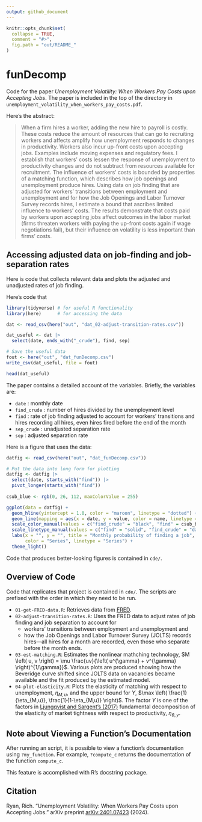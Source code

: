 ```yaml
---
output: github_document
---
```


```r
knitr::opts_chunk$set(
  collapse = TRUE,
  comment = "#>",
  fig.path = "out/README_"
)
```

<!-- This document generates README.md upon Knitting in RStudio -->

# funDecomp 

Code for the paper 
*Unemployment Volatility: When Workers Pay Costs upon Accepting Jobs*.
The paper is included in the top of the directory in 
`unemployment_volatility_when_workers_pay_costs.pdf`.

Here's the abstract:

> When a firm hires a worker,
>   adding the new hire to payroll is costly.
>   These costs
>   reduce the amount of resources that can go to recruiting workers
>   and affects
>   amplify how unemployment responds to changes in productivity.
>   Workers also incur up-front costs upon accepting jobs.
>   Examples include moving expenses and regulatory fees.
>   I establish that workers' costs
>   lessen the response of unemployment to productivity changes and
>   do not subtract from resources available for recruitment.
>   The influence of workers' costs is bounded by properties of a matching function,
>   which describes how
>   job openings and unemployment produce hires.
>   Using data on job finding that are adjusted
>   for workers' transitions between employment and unemployment and 
>   for how the Job Openings and Labor Turnover Survey records hires,
>   I estimate a bound that ascribes limited influence to workers' costs. 
>   The results demonstrate that costs paid by workers upon accepting jobs
>   affect outcomes in the labor market
>   (firms threaten workers with paying the up-front costs again if wage
>   negotiations fail),
>   but their influence on volatility is less important than firms' costs.

## Accessing adjusted data on job-finding and job-separation rates ##

Here is code that 
collects relevant data and 
plots the adjusted and unadjusted rates of job finding.

Here's code that 
```r
library(tidyverse) # for useful R functionality
library(here)      # for accessing the data

dat <- read_csv(here("out", "dat_02-adjust-transition-rates.csv"))

dat_useful <- dat |> 
  select(date, ends_with("_crude"), find, sep)

# Save the useful data
fout <- here("out", "dat_funDecomp.csv")
write_csv(dat_useful, file = fout)

head(dat_useful)
```

The paper contains a detailed account of the variables.
Briefly, the variables are:

 + `date` : monthly date
 + `find_crude` : number of hires divided by the unemployment level
 + `find` : rate of job finding adjusted to account for workers' transitions and hires recording all hires, even hires fired before the end of the month
 + `sep_crude` : unadjusted separation rate
 + `sep` : adjusted separation rate

Here is a figure that uses the data:

```r
datfig <- read_csv(here("out", "dat_funDecomp.csv")) 

# Put the data into long form for plotting
datfig <- datfig |> 
  select(date, starts_with("find")) |> 
  pivot_longer(starts_with("find")) 
  
csub_blue <- rgb(0, 26, 112, maxColorValue = 255)

ggplot(data = datfig) +
  geom_hline(yintercept = 1.0, color = "maroon", linetype = "dotted") +
  geom_line(mapping = aes(x = date, y = value, color = name, linetype = name), size = 0.9) +
  scale_color_manual(values = c("find_crude" = "black", "find" = csub_blue)) +
  scale_linetype_manual(values = c("find" = "solid", "find_crude" = "dashed")) +  
  labs(x = "", y = "", title = "Monthly probability of finding a job", 
       color = "Series", linetype = "Series") +
  theme_light()  
```

Code that produces better-looking figures is contained in `cde/`.

## Overview of Code ##

Code that replicates that project is contained in `cde/`.
The scripts are prefixed with the order in which they need to be run.

  * `01-get-FRED-data.R`: Retrieves data from [FRED](https://fred.stlouisfed.org/).
  * `02-adjust-transition-rates.R`: Uses the FRED data to adjust rates of 
  job finding and job separation to account for 
      * workers' transitions between employment and unemployment and
      * how the Job Openings and Labor Turnover Survey (JOLTS) records hires---all
	  hires for a month are recorded, 
	  even those who separate before the month ends.
  * `03-est-matching.R`: Estimates the nonlinear mathching technology,
	$M \left( u, v \right) = \mu \frac{uv}{\left( u^{\gamma} + v^{\gamma} \right)^{1/\gamma}}$.   Various plots are produced showing how 
  the Beveridge curve shifted since JOLTS data on vacancies 
  became available and the fit produced by the estimated model.
  * `04-plot-elasticity.R`: Plots the elasticity of matching
  with respect to unemployment, $\eta_{M,u}$, and
  the upper bound for $\Upsilon$,
  $\max \left( \frac{1}{\eta_{M,u}}, \frac{1}{1-\eta_{M,u}} \right)$.
  The factor $\Upsilon$ is one of the factors 
  in [Ljungqvist and Sargent's (2017)](https://www.aeaweb.org/articles?id=10.1257/aer.20150233) fundamental decomposition of the 
  elasticity of market tightness with respect to productivity, $\eta_{\theta,y}$.

## Note about Viewing a Function's Documentation

After running an script,
it is possible to view a function's documentation using `?my_function`.
For example,
`?compute_c` returns the documentation of the function `compute_c`.

This feature is accomplished with R's docstring package.

## Citation

Ryan, Rich. "Unemployment Volatility: When Workers Pay Costs upon Accepting Jobs." arXiv preprint [arXiv:2401.07423](https://doi.org/10.48550/arXiv.2401.07423) (2024).